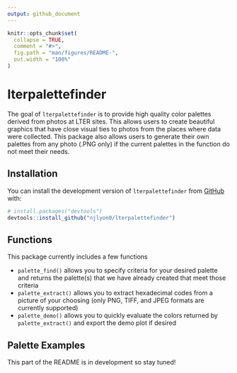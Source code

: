 ```yaml
---
output: github_document
---
```


<!-- README.md is generated from README.Rmd. Please edit that file -->

```r
knitr::opts_chunk$set(
  collapse = TRUE,
  comment = "#>",
  fig.path = "man/figures/README-",
  out.width = "100%"
)
```

# lterpalettefinder

<!-- badges: start -->
<!-- badges: end -->

The goal of `lterpalettefinder` is to provide high quality color palettes derived from photos at LTER sites. This allows users to create beautiful graphics that have close visual ties to photos from the places where data were collected. This package also allows users to generate their own palettes from any photo (.PNG only) if the current palettes in the function do not meet their needs.

## Installation

You can install the development version of `lterpalettefinder` from [GitHub](https://github.com/) with:

``` r
# install.packages("devtools")
devtools::install_github("njlyon0/lterpalettefinder")
```

## Functions

This package currently includes a few functions

- `palette_find()` allows you to specify criteria for your desired palette and returns the palette(s) that we have already created that meet those criteria
- `palette_extract()` allows you to extract hexadecimal codes from a picture of your choosing (only PNG, TIFF, and JPEG formats are currently supported)
- `palette_demo()` allows you to quickly evaluate the colors returned by `palette_extract()` and export the demo plot if desired

## Palette Examples

This part of the README is in development so stay tuned!
